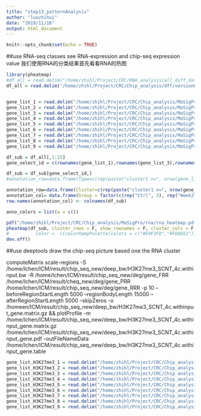 ```yaml
---
title: "step13_patternAnalysis"
author: "luozhihui"
date: "2019/11/16"
output: html_document
---
```


```r
knitr::opts_chunk$set(echo = TRUE)
```

##use RNA-seq classes see RNA-expression and chip-seq expression value
我们使用RNA的分类结果首先看看RNA的热图

```r
library(pheatmap)
#df_all = read.delim("/home/zhihl/Project/CRC/RNA_analysis/all_diff_data.txt",sep = "\t", header=T, row.names=1)
df_all = read.delim("/home/zhihl/Project/CRC/Chip_analysis/dff/version0821/final_result/genes.fpkm_table", sep="\t", header=T, row.names=1, check.names = FALSE)


gene_list_1 = read.delim("/home/zhihl/Project/CRC/Chip_analysis/MaSigPro/rna/rna_gene_list_cluster1.txt",sep = "\t", header=T, row.names=1)
gene_list_2 = read.delim("/home/zhihl/Project/CRC/Chip_analysis/MaSigPro/rna/rna_gene_list_cluster2.txt",sep = "\t", header=T, row.names=1)
gene_list_3 = read.delim("/home/zhihl/Project/CRC/Chip_analysis/MaSigPro/rna/rna_gene_list_cluster3.txt",sep = "\t", header=T, row.names=1)
gene_list_4 = read.delim("/home/zhihl/Project/CRC/Chip_analysis/MaSigPro/rna/rna_gene_list_cluster4.txt",sep = "\t", header=T, row.names=1)
gene_list_5 = read.delim("/home/zhihl/Project/CRC/Chip_analysis/MaSigPro/rna/rna_gene_list_cluster5.txt",sep = "\t", header=T, row.names=1)
gene_list_6 = read.delim("/home/zhihl/Project/CRC/Chip_analysis/MaSigPro/rna/rna_gene_list_cluster6.txt",sep = "\t", header=T, row.names=1)
gene_list_7 = read.delim("/home/zhihl/Project/CRC/Chip_analysis/MaSigPro/rna/rna_gene_list_cluster7.txt",sep = "\t", header=T, row.names=1)
gene_list_8 = read.delim("/home/zhihl/Project/CRC/Chip_analysis/MaSigPro/rna/rna_gene_list_cluster8.txt",sep = "\t", header=T, row.names=1)
gene_list_9 = read.delim("/home/zhihl/Project/CRC/Chip_analysis/MaSigPro/rna/rna_gene_list_cluster9.txt",sep = "\t", header=T, row.names=1)

df_sub = df_all[,1:15]
gene_select_id = c(rownames(gene_list_1),rownames(gene_list_3),rownames(gene_list_4),rownames(gene_list_5),rownames(gene_list_6),rownames(gene_list_7),rownames(gene_list_8),rownames(gene_list_9))

df_sub = df_sub[gene_select_id,]
#annotation_row=data.frame(Type=c(rep(paste("cluster1 n=", nrow(gene_list_1), ""), nrow(gene_list_1)), rep(paste("cluster2 n=", nrow(gene_list_2), ""), nrow(gene_list_2)), rep(paste("cluster3 n=", nrow(gene_list_3), ""), nrow(gene_list_3)), rep(paste("cluster4 n=", nrow(gene_list_4), ""), nrow(gene_list_4)), rep(paste("cluster5 n=", nrow(gene_list_5), ""), nrow(gene_list_5)), rep(paste("cluster6 n=", nrow(gene_list_6), ""), nrow(gene_list_6)), rep(paste("cluster7 n=", nrow(gene_list_7), ""), nrow(gene_list_7)), rep(paste("cluster8 n=", nrow(gene_list_8), ""), nrow(gene_list_8)), rep(paste("cluster9 n=", nrow(gene_list_9), ""), nrow(gene_list_9))), row.names = rownames(df_sub))

annotation_row=data.frame(Cluster=c(rep(paste("cluster1 n=", nrow(gene_list_1), ""), nrow(gene_list_1)), rep(paste("cluster3 n=", nrow(gene_list_3), ""), nrow(gene_list_3)), rep(paste("cluster4 n=", nrow(gene_list_4), ""), nrow(gene_list_4)), rep(paste("cluster5 n=", nrow(gene_list_5), ""), nrow(gene_list_5)), rep(paste("cluster6 n=", nrow(gene_list_6), ""), nrow(gene_list_6)), rep(paste("cluster7 n=", nrow(gene_list_7), ""), nrow(gene_list_7)), rep(paste("cluster8 n=", nrow(gene_list_8), ""), nrow(gene_list_8)), rep(paste("cluster9 n=", nrow(gene_list_9), ""), nrow(gene_list_9))), row.names = rownames(df_sub))
annotation_col= data.frame(Group = factor(c(rep("Ctrl", 3), rep("Week2", 3), rep("Week4", 3), rep("Week7", 3), rep("Week10", 3)), levels = c("Ctrl", "Week2", "Week4", "Week7", "Week10")))
row.names(annotation_col) <- colnames(df_sub)

anno_colors = list(a = c())

pdf("/home/zhihl/Project/CRC/Chip_analysis/MaSigPro/rna/rna_heatmap.pdf")
pheatmap(df_sub, cluster_rows = F, show_rownames = F, cluster_cols = F, scale = "row",annotation_row = annotation_row,color =colorRampPalette(c("#87CEFA", "white", "#CC2121"))(100), annotation_col = annotation_col)
#          color =  c(colorRampPalette(colors = c("#E0F3F8","#FDAE61"))(50), colorRampPalette(colors = c("#FDAE61","#D73027"))(50)))
dev.off()

```


##use deeptools draw the chip-seq picture based one the RNA cluster


computeMatrix scale-regions -S /home/lchen/ICM/result/chip_seq_new/deep_bw/H3K27me3_SCNT_4c.withinput.bw -R /home/lchen/ICM/result/chip_seq_new/deg/gene_FRR  /home/lchen/ICM/result/cheq_new/deg/gene_PRR  /home/lchen/ICM/result/chip_seq_new/deg/gene_RRR  -p 10 --beforeRegionStartLength 5000 --regionBodyLength 15000 --afterRegionStartLength 5000 --skipZeros -o /homeen/ICM/result/chip_seq_new/deep_bw/H3K27me3_SCNT_4c.withinput_gene.matrix.gz &&  plotProfile -m  /home/lchen/ICM/result/chip_seq_new/deep_bw/H3K27me3_SCNT_4c.withinput_gene.matrix.gz  /home/lchen/ICM/result/chip_seq_new/deep_bw/H3K27me3_SCNT_4c.withinput_gene.pdf  --outFileNameData  /home/lchen/ICM/result/chip_seq_new/deep_bw/H3K27me3_SCNT_4c.withinput_gene.table

```r
gene_list_H3K27me3_1 = read.delim("/home/zhihl/Project/CRC/Chip_analysis/MaSigPro/chip_v2/H3K27me3/H3K27me3_1_gene_list.txt",sep = "\t", header=T, row.names=1)
gene_list_H3K27me3_2 = read.delim("/home/zhihl/Project/CRC/Chip_analysis/MaSigPro/chip_v2/H3K27me3/H3K27me3_1_gene_list.txt",sep = "\t", header=T, row.names=1)
gene_list_H3K27me3_3 = read.delim("/home/zhihl/Project/CRC/Chip_analysis/MaSigPro/chip_v2/H3K27me3/H3K27me3_1_gene_list.txt",sep = "\t", header=T, row.names=1)
gene_list_H3K27me3_4 = read.delim("/home/zhihl/Project/CRC/Chip_analysis/MaSigPro/chip_v2/H3K27me3/H3K27me3_1_gene_list.txt",sep = "\t", header=T, row.names=1)
gene_list_H3K27me3_5 = read.delim("/home/zhihl/Project/CRC/Chip_analysis/MaSigPro/chip_v2/H3K27me3/H3K27me3_1_gene_list.txt",sep = "\t", header=T, row.names=1)
gene_list_H3K27me3_6 = read.delim("/home/zhihl/Project/CRC/Chip_analysis/MaSigPro/chip_v2/H3K27me3/H3K27me3_1_gene_list.txt",sep = "\t", header=T, row.names=1)
gene_list_H3K27me3_7 = read.delim("/home/zhihl/Project/CRC/Chip_analysis/MaSigPro/chip_v2/H3K27me3/H3K27me3_1_gene_list.txt",sep = "\t", header=T, row.names=1)
gene_list_H3K27me3_8 = read.delim("/home/zhihl/Project/CRC/Chip_analysis/MaSigPro/chip_v2/H3K27me3/H3K27me3_1_gene_list.txt",sep = "\t", header=T, row.names=1)
gene_list_H3K27me3_9 = read.delim("/home/zhihl/Project/CRC/Chip_analysis/MaSigPro/chip_v2/H3K27me3/H3K27me3_1_gene_list.txt",sep = "\t", header=T, row.names=1)



```
